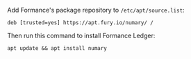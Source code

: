 Add Formance's package repository to `/etc/apt/source.list`:

```shell title="/etc/apt/source.list"
deb [trusted=yes] https://apt.fury.io/numary/ /
```

Then run this command to install Formance Ledger:

```shell
apt update && apt install numary
```